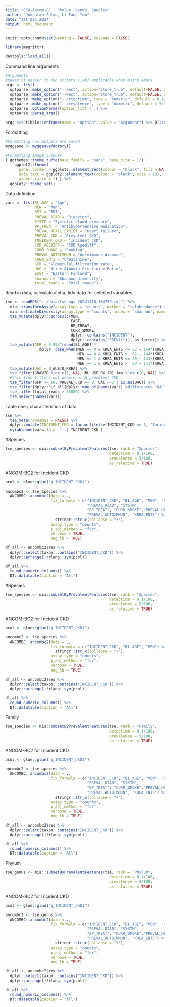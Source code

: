 ---
title: "CKD-Ancom-BC - Phylum, Genus, Species"
author: "Joonatan Palmu, Li-Fang Yeo"
date: "1st Dec 2024"
output: html_document
---
```{r setup, include=FALSE} 
knitr::opts_chunk$set(warning = FALSE, message = FALSE) 
```
```{r}
library(magrittr)
```
```{r}
devtools::load_all()
```
Command line arguments
```{r}
#Arguments
#makes it easier to run scripts (.sh) applicable when using emacs
args <- list(
  optparse::make_option("--east", action="store_true", default=FALSE, help="Exclude Eastern Finland subpopulation [default \"%default\"]"),
  optparse::make_option("--west", action="store_true", default=FALSE, help="Exclude Eastern Finland subpopulation [default \"%default\"]"),
  optparse::make_option("--detection", type = "numeric", default = 0.1/100, help = "Detection limit [default %default]"),
  optparse::make_option("--prevalence", type = "numeric", default = 5/100, help = "Prevalence limit [default %default]")) %>% 
  optparse::OptionParser(option_list = .) %>%
  optparse::parse_args()

args %>% tibble::enframe(name = "Option", value = "Argument") %>% DT::datatable()
```
Formatting
```{r}
#Formatting how outputs are saved
myggsave <- myggsavefactory()

#Formatting image outputs
{ ggthemes::theme_tufte(base_family = "sans", base_size = 12) +
    ggplot2::theme(
      panel.border = ggplot2::element_rect(colour = "black", fill = NA),
      axis.text = ggplot2::element_text(colour = "black", size = 10),
      aspect.ratio = 1) } %>%
  ggplot2::theme_set()
```
Data definition
```{r}
vars <- list(BL_AGE = "Age",
             MEN = "Men",
             BMI = "BMI",
             PREVAL_DIAB = "Diabetes",
             SYSTM = "Systolic blood pressure",
             BP_TREAT = "Antihypertensive medication",
             PREVAL_HFAIL_STRICT = "Heart failure",
             PREVAL_CKD = "Prevalent CKD",
             INCIDENT_CKD = "Incident CKD",
             CKD_AGEDIFF = "CKD Agediff",
             CURR_SMOKE = "Smoking",
             PREVAL_AUTOIMMUN = "Autoimmune disease",
             KREA_ENTS = "Creatinine",
             GFR = "Glomerulal filtration rate",
             UAC = "Urine Albumin-Creatinine Ratio",
             EAST = "Eastern Finland",
             shannon = "Shannon diversity",
             total_reads = "Total reads") 
```
Read in data, calculate alpha, tidy data for selected variables
```{r}
tse <- readRDS("../data/tse_mgs-20241118_104759.rds") %>%
  mia::transformAssay(assay.type = "counts", method = "relabundance") %>% 
  mia::estimateDiversity(assay.type = "counts", index = "shannon", name = "shannon") %>%
  tse_mutate(dplyr::across(c(MEN,
                             EAST,
                             BP_TREAT,
                             CURR_SMOKE,
                             dplyr::contains("INCIDENT"),
                             dplyr::contains("PREVAL")), as.factor)) %>% 
  tse_mutate(GFR = 0.993^round(BL_AGE) *
               dplyr::case_when(MEN == 0 & KREA_ENTS <= 62 ~ 144*(KREA_ENTS/61.9)^-0.329,
                                MEN == 0 & KREA_ENTS >  62 ~ 144*(KREA_ENTS/61.9)^-1.209,
                                MEN == 1 & KREA_ENTS <= 80 ~ 141*(KREA_ENTS/79.6)^-0.411,
                                MEN == 1 & KREA_ENTS >  80 ~ 141*(KREA_ENTS/79.6)^-1.209)) %>%
  tse_mutate(UAC = U_ALB/U_KREA) %>% 
  tse_filter(GRAVID %in% c(1, NA), BL_USE_RX_J01_1mo %in% c(0, NA)) %>%
  #this line filters out people with prevalent CKD
  tse_filter(GFR >= 60, PREVAL_CKD == 0, UAC <=3 | is.na(UAC)) %>%
  tse_filter(dplyr::if_all(dplyr::one_of(names(vars) %difference% "UAC"), not_na)) %>%
  tse_filter(total_reads > 35000) %>%
  tse_select(names(vars))
```
Table one / characteristics of data
```{r}
tse %>%
  tse_meta(rownames = FALSE) %>%
  dplyr::mutate(INCIDENT_CKD = factor(ifelse(INCIDENT_CKD == 1, "Incident CKD" , "No CKD"))) %>%
  mytableone(vars,fo =  ~ .| INCIDENT_CKD )
```
#Species
```{r}
tse_species <- mia::subsetByPrevalentFeatures(tse, rank = "Species",
                                              detection = 0.1/100,
                                              prevalence = 5/100,
                                              as_relative = TRUE)
```
ANCOM-BC2 for Incident CKD
```{r}
pcol <- glue::glue("q_INCIDENT_CKD1")
```
```{r}
ancombc2 <- tse_species %>%
  ANCOMBC::ancombc2(data = .,
                    fix_formula = c("INCIDENT_CKD", "BL_AGE", "MEN", "BMI",
                                    "PREVAL_DIAB", "SYSTM",
                                    "BP_TREAT", "CURR_SMOKE","PREVAL_HFAIL_STRICT",
                                    "PREVAL_AUTOIMMUN", "KREA_ENTS") %>%
                      stringr::str_c(collapse = "+"),
                    assay.type = "counts",
                    p_adj_method = "fdr",
                    verbose = TRUE,
                    neg_lb = TRUE)
```
```{r}
df_all <- ancombc2$res %>%
  dplyr::select(taxon, contains("INCIDENT_CKD")) %>%
  dplyr::arrange(!!rlang::sym(pcol))
```

```{r}
df_all %>%
  round_numeric_columns() %>% 
  DT::datatable(caption = "All")
```
#Species
```{r}
tse_species <- mia::subsetByPrevalentFeatures(tse, rank = "Species",
                                              detection = 0.1/100,
                                              prevalence = 5/100,
                                              as_relative = TRUE)
```
ANCOM-BC2 for Incident CKD
```{r}
pcol <- glue::glue("q_INCIDENT_CKD1")
```
```{r}
ancombc2 <- tse_species %>%
  ANCOMBC::ancombc2(data = .,
                    fix_formula = c("INCIDENT_CKD", "BL_AGE", "MEN") %>%
                      stringr::str_c(collapse = "+"),
                    assay.type = "counts",
                    p_adj_method = "fdr",
                    verbose = TRUE,
                    neg_lb = TRUE)
```
```{r}
df_all <- ancombc2$res %>%
  dplyr::select(taxon, contains("INCIDENT_CKD")) %>%
  dplyr::arrange(!!rlang::sym(pcol))
```

```{r}
df_all %>%
  round_numeric_columns() %>% 
  DT::datatable(caption = "All")
```
Family
```{r}
tse_species <- mia::subsetByPrevalentFeatures(tse, rank = "Family",
                                              detection = 0.1/100,
                                              prevalence = 5/100,
                                              as_relative = TRUE)
```
ANCOM-BC2 for Incident CKD
```{r}
pcol <- glue::glue("q_INCIDENT_CKD1")
```
```{r}
ancombc2 <- tse_species %>%
  ANCOMBC::ancombc2(data = .,
                    fix_formula = c("INCIDENT_CKD", "BL_AGE", "MEN", "BMI",
                                    "PREVAL_DIAB", "SYSTM",
                                    "BP_TREAT", "CURR_SMOKE","PREVAL_HFAIL_STRICT",
                                    "PREVAL_AUTOIMMUN", "KREA_ENTS") %>%
                      stringr::str_c(collapse = "+"),
                    assay.type = "counts",
                    p_adj_method = "fdr",
                    verbose = TRUE,
                    neg_lb = TRUE)
```
```{r}
df_all <- ancombc2$res %>%
  dplyr::select(taxon, contains("INCIDENT_CKD")) %>%
  dplyr::arrange(!!rlang::sym(pcol))
```

```{r}
df_all %>%
  round_numeric_columns() %>% 
  DT::datatable(caption = "All")
```
Phylum
```{r}
tse_genus <- mia::subsetByPrevalentFeatures(tse, rank = "Phylum",
                                              detection = 0.1/100,
                                              prevalence = 5/100,
                                              as_relative = TRUE)
```
ANCOM-BC2 for Incident CKD
```{r}
pcol <- glue::glue("q_INCIDENT_CKD1")
```
```{r}
ancombc2 <- tse_genus %>%
  ANCOMBC::ancombc2(data = .,
                    fix_formula = c("INCIDENT_CKD", "BL_AGE", "MEN", "BMI",
                                    "PREVAL_DIAB", "SYSTM",
                                    "BP_TREAT", "CURR_SMOKE","PREVAL_HFAIL_STRICT",
                                    "PREVAL_AUTOIMMUN", "KREA_ENTS") %>%
                      stringr::str_c(collapse = "+"),
                    assay.type = "counts",
                    p_adj_method = "fdr",
                    verbose = TRUE,
                    neg_lb = TRUE)
```
```{r}
df_all <- ancombc2$res %>%
  dplyr::select(taxon, contains("INCIDENT_CKD")) %>%
  dplyr::arrange(!!rlang::sym(pcol))
```

```{r}
df_all %>%
  round_numeric_columns() %>% 
  DT::datatable(caption = "All")
```